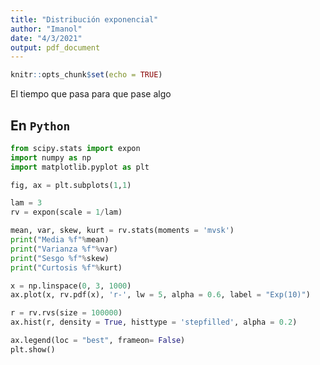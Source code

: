 ```yaml
---
title: "Distribución exponencial"
author: "Imanol"
date: "4/3/2021"
output: pdf_document
---
```


```r
knitr::opts_chunk$set(echo = TRUE)
```

El tiempo que pasa para que pase algo

## En `Python`

```python
from scipy.stats import expon
import numpy as np
import matplotlib.pyplot as plt

fig, ax = plt.subplots(1,1)

lam = 3
rv = expon(scale = 1/lam)

mean, var, skew, kurt = rv.stats(moments = 'mvsk')
print("Media %f"%mean)
print("Varianza %f"%var)
print("Sesgo %f"%skew)
print("Curtosis %f"%kurt)

x = np.linspace(0, 3, 1000)
ax.plot(x, rv.pdf(x), 'r-', lw = 5, alpha = 0.6, label = "Exp(10)")

r = rv.rvs(size = 100000)
ax.hist(r, density = True, histtype = 'stepfilled', alpha = 0.2)

ax.legend(loc = "best", frameon= False)
plt.show()
```

